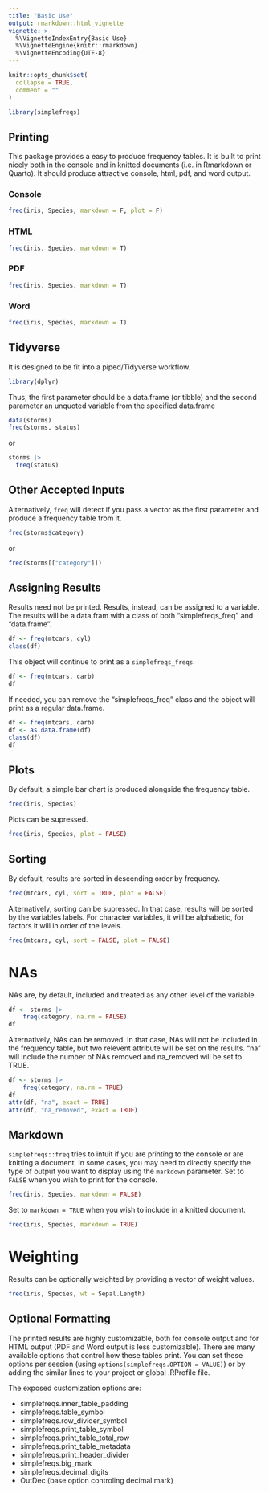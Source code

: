 ```yaml
---
title: "Basic Use"
output: rmarkdown::html_vignette
vignette: >
  %\VignetteIndexEntry{Basic Use}
  %\VignetteEngine{knitr::rmarkdown}
  %\VignetteEncoding{UTF-8}
---
```


```r
knitr::opts_chunk$set(
  collapse = TRUE,
  comment = ""
)
```

```r
library(simplefreqs)
```

## Printing

This package provides a easy to produce frequency tables.  It is built to
print nicely both in the console and in knitted documents (i.e. in Rmarkdown or Quarto).
It should produce attractive console, html, pdf, and word output.

### Console

```r
freq(iris, Species, markdown = F, plot = F)
```

### HTML

```r
freq(iris, Species, markdown = T)
```

### PDF

```r
freq(iris, Species, markdown = T)
```

### Word

```r
freq(iris, Species, markdown = T)
```

## Tidyverse

It is designed to be fit into a piped/Tidyverse workflow. 

```r
library(dplyr)
```

Thus, the first parameter should be a data.frame (or tibble) and the second 
parameter an unquoted variable from the specified data.frame

```r
data(storms)
freq(storms, status)
```

or 

```r
storms |>
  freq(status)
```

## Other Accepted Inputs

Alternatively, `freq` will detect if you pass a vector as the first parameter and
produce a frequency table from it.

```r
freq(storms$category)
```

or

```r
freq(storms[["category"]])
```

## Assigning Results

Results need not be printed. Results, instead, can be assigned to a 
variable.  The results will be a data.fram with a class of both "simplefreqs_freq" 
and "data.frame".

```r
df <- freq(mtcars, cyl)
class(df)
```

This object will continue to print as a `simplefreqs_freqs`.

```r
df <- freq(mtcars, carb)
df
```

If needed, you can remove the "simplefreqs_freq" class and the object will print 
as a regular data.frame.

```r
df <- freq(mtcars, carb)
df <- as.data.frame(df)
class(df)
df
```

## Plots
By default, a simple bar chart is produced alongside the frequency table.

```r
freq(iris, Species)
```

Plots can be supressed.

```r
freq(iris, Species, plot = FALSE)
```

## Sorting

By default, results are sorted in descending order by frequency.

```r
freq(mtcars, cyl, sort = TRUE, plot = FALSE)
```

Alternatively, sorting can be supressed. In that case, results will be sorted by 
the variables labels. For character variables, it will be alphabetic, for factors
it will in order of the levels.

```r
freq(mtcars, cyl, sort = FALSE, plot = FALSE)
```

# NAs

NAs are, by default, included and treated as any other level of the variable.

```r
df <- storms |>
    freq(category, na.rm = FALSE)
df
```

Alternatively, NAs can be removed. In that case, NAs will not be included in the 
frequency table, but two relevent attribute will be set on the results. "na" will include the number
of NAs removed and na_removed will be set to TRUE.

```r

df <- storms |>
    freq(category, na.rm = TRUE)
df
attr(df, "na", exact = TRUE)
attr(df, "na_removed", exact = TRUE)
```

## Markdown

`simplefreqs::freq` tries to intuit if you are printing to the console 
or are knitting a document. In some cases, you may need to directly specify the 
type of output you want to display using the `markdown` parameter.  Set to `FALSE`
when you wish to print for the console.

```r
freq(iris, Species, markdown = FALSE)
```

Set to `markdown = TRUE` when you wish to include in a knitted document.

```r
freq(iris, Species, markdown = TRUE)
```

# Weighting
Results can be optionally weighted by providing a vector of weight values.

```r
freq(iris, Species, wt = Sepal.Length)

```

## Optional Formatting
The printed results are highly customizable, both for console output and for HTML
output (PDF and Word output is less customizable).  There are many available options
that control how these tables print.  You can set these options per session (using 
`options(simplefreqs.OPTION = VALUE)`) or by adding the similar lines to your 
project or global .RProfile file.

The exposed customization options are:

- simplefreqs.inner_table_padding
- simplefreqs.table_symbol
- simplefreqs.row_divider_symbol
- simplefreqs.print_table_symbol
- simplefreqs.print_table_total_row
- simplefreqs.print_table_metadata
- simplefreqs.print_header_divider
- simplefreqs.big_mark
- simplefreqs.decimal_digits
- OutDec (base option controling decimal mark)





